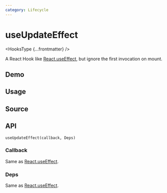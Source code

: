 ```yaml
---
category: Lifecycle
---
```


# useUpdateEffect


<HooksType {...frontmatter} />

A React Hook like [React.useEffect](https://react.dev/reference/react/useEffect), but ignore the first invocation on mount.

## Demo


<App />

## Usage



## Source


<Source />

## API

```tsx
useUpdateEffect(callback, Deps)
```

### Callback

Same as [React.useEffect](https://react.dev/reference/react/useEffect).

### Deps

Same as [React.useEffect](https://react.dev/reference/react/useEffect).
